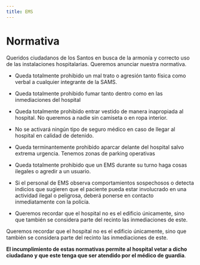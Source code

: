 ```yaml
---
title: EMS
---
```



# Normativa

 Queridos ciudadanos de los Santos en busca de la armonía y correcto uso de las instalaciones hospitalarias. Queremos anunciar nuestra normativa.
 
  - Queda totalmente prohibido un mal trato o agresión tanto física como verbal a cualquier integrante de la SAMS.

  - Queda totalmente prohibido fumar tanto dentro como en las inmediaciones del hospital

  - Queda totalmente prohibido entrar vestido de manera inapropiada al hospital. No queremos a nadie sin camiseta o en ropa interior.
  
  - No se activará ningún tipo de seguro médico en caso de llegar al hospital en calidad de detenido.

  - Queda terminantemente prohibido aparcar delante del hospital salvo extrema urgencia. Tenemos zonas de parking operativas

  - Queda totalmente prohibido que un EMS durante su turno haga cosas ilegales o agredir a un usuario. 

  - Si el personal de EMS observa comportamientos sospechosos o detecta indicios que sugieren que el paciente pueda estar involucrado en una actividad ilegal o peligrosa, deberá ponerse en contacto inmediatamente con la policía.

  - Queremos recordar que el hospital no es el edificio únicamente, sino que también se considera parte del recinto las inmediaciones de este.

Queremos recordar que el hospital no es el edificio únicamente, sino que también se considera parte del recinto las inmediaciones de este.

**El incumplimiento de estas normativas permite al hospital vetar a dicho ciudadano y que este tenga que ser atendido por el médico de guardia**.
